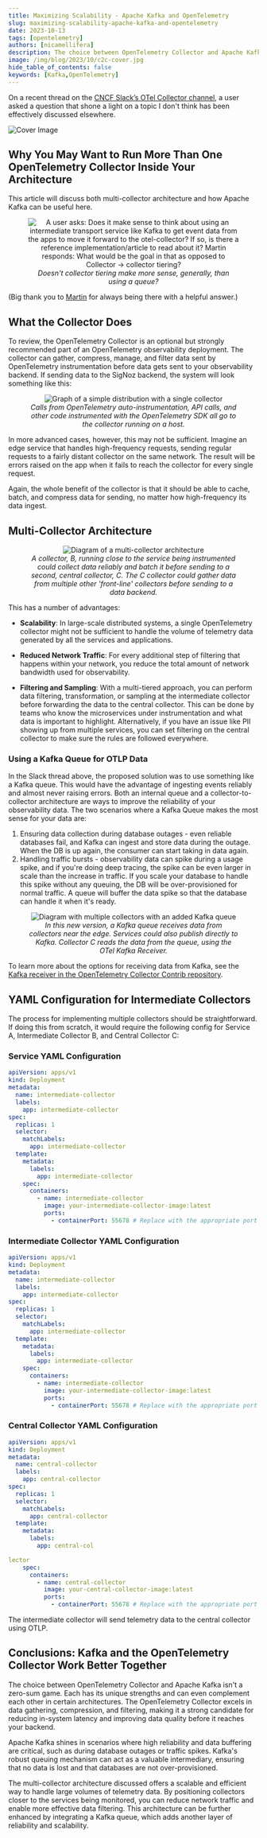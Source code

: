 ```yaml
---
title: Maximizing Scalability - Apache Kafka and OpenTelemetry
slug: maximizing-scalability-apache-kafka-and-opentelemetry
date: 2023-10-13
tags: [opentelemetry]
authors: [nicamellifera]
description: The choice between OpenTelemetry Collector and Apache Kafka isn't a zero-sum game. Each has its unique strengths and can even complement each other in certain architectures. The OpenTelemetry Collector excels in data gathering, compression, and filtering, making it a strong candidate for reducing in-system latency and improving data quality before it reaches your backend.
image: /img/blog/2023/10/c2c-cover.jpg
hide_table_of_contents: false
keywords: [Kafka,OpenTelemetry]
---
```


<head>
  <link rel="canonical" href="https://signoz.io/blog/maximizing-scalability-apache-kafka-and-opentelemetry/"/>
</head>

On a recent thread on the [CNCF Slack’s OTel Collector channel](https://slack.cncf.io/), a user asked a question that shone a light on a topic I don't think has been effectively discussed elsewhere.



![Cover Image](/img/blog/2023/10/c2c-cover.webp)

## Why You May Want to Run More Than One OpenTelemetry Collector Inside Your Architecture

This article will discuss both multi-collector architecture and how Apache Kafka can be useful here.

<figure data-zoomable align='center'>
    <img src="/img/blog/2023/10/c2c-1.webp" alt="A user asks: Does it make sense to think about using an intermediate transport service like Kafka to get event data from the apps to move it forward to the otel-collector? If so, is there a reference implementation/article to read about it? Martin responds: What would be the goal in that as opposed to Collector -> collector tiering?"/>
    <figcaption><i>Doesn't collector tiering make more sense, generally, than using a queue?</i></figcaption>
</figure>

(Big thank you to [Martin](https://www.linkedin.com/in/martin-thwaites-ab445120) for always being there with a helpful answer.)

## What the Collector Does

To review, the OpenTelemetry Collector is an optional but strongly recommended part of an OpenTelemetry observability deployment. The collector can gather, compress, manage, and filter data sent by OpenTelemetry instrumentation before data gets sent to your observability backend. If sending data to the SigNoz backend, the system will look something like this:

<figure data-zoomable align='center'>
    <img src="/img/blog/2023/10/c2c-2.webp" alt="Graph of a simple distribution with a single collector"/>
    <figcaption><i>Calls from OpenTelemetry auto-instrumentation, API calls, and other code instrumented with the OpenTelemetry SDK all go to the collector running on a host.</i></figcaption>
</figure>

In more advanced cases, however, this may not be sufficient. Imagine an edge service that handles high-frequency requests, sending regular requests to a fairly distant collector on the same network. The result will be errors raised on the app when it fails to reach the collector for every single request.

Again, the whole benefit of the collector is that it should be able to cache, batch, and compress data for sending, no matter how high-frequency its data ingest.

## Multi-Collector Architecture

<figure data-zoomable align='center'>
    <img src="/img/blog/2023/10/c2c-3.webp" alt="Diagram of a multi-collector architecture"/>
    <figcaption><i>A collector, B, running close to the service being instrumented could collect data reliably and batch it before sending to a second, central collector, C. The C collector could gather data from multiple other 'front-line' collectors before sending to a data backend.</i></figcaption>
</figure>

This has a number of advantages:

- **Scalability**: In large-scale distributed systems, a single OpenTelemetry collector might not be sufficient to handle the volume of telemetry data generated by all the services and applications.
- **Reduced Network Traffic**: For every additional step of filtering that happens within your network, you reduce the total amount of network bandwidth used for observability.

- **Filtering and Sampling**: With a multi-tiered approach, you can perform data filtering, transformation, or sampling at the intermediate collector before forwarding the data to the central collector. This can be done by teams who know the microservices under instrumentation and what data is important to highlight. Alternatively, if you have an issue like PII showing up from multiple services, you can set filtering on the central collector to make sure the rules are followed everywhere.

### Using a Kafka Queue for OTLP Data

In the Slack thread above, the proposed solution was to use something like a Kafka queue. This would have the advantage of ingesting events reliably and almost never raising errors. Both an internal queue and a collector-to-collector architecture are ways to improve the reliability of your observability data. The two scenarios where a Kafka Queue makes the most sense for your data are:

1. Ensuring data collection during database outages - even reliable databases fail, and Kafka can ingest and store data during the outage. When the DB is up again, the consumer can start taking in data again.
2. Handling traffic bursts - observability data can spike during a usage spike, and if you're doing deep tracing, the spike can be even larger in scale than the increase in traffic. If you scale your database to handle this spike without any queuing, the DB will be over-provisioned for normal traffic. A queue will buffer the data spike so that the database can handle it when it's ready.

<figure data-zoomable align='center'>
    <img src="/img/blog/2023/10/c2c-4.webp" alt="Diagram with multiple collectors with an added Kafka queue"/>
    <figcaption><i>In this new version, a Kafka queue receives data from collectors near the edge. Services could also publish directly to Kafka. Collector C reads the data from the queue, using the OTel Kafka Receiver.</i></figcaption>
</figure>

To learn more about the options for receiving data from Kafka, see the [Kafka receiver in the OpenTelemetry Collector Contrib repository](https://cloud-native.slack.com/archives/C01N6P7KR6W/p1690203259803679).

## YAML Configuration for Intermediate Collectors

The process for implementing multiple collectors should be straightforward. If doing this from scratch, it would require the following config for Service A, Intermediate Collector B, and Central Collector C:

### Service YAML Configuration

```yaml
apiVersion: apps/v1
kind: Deployment
metadata:
  name: intermediate-collector
  labels:
    app: intermediate-collector
spec:
  replicas: 1
  selector:
    matchLabels:
      app: intermediate-collector
  template:
    metadata:
      labels:
        app: intermediate-collector
    spec:
      containers:
        - name: intermediate-collector
          image: your-intermediate-collector-image:latest
          ports:
            - containerPort: 55678 # Replace with the appropriate port number
```

### Intermediate Collector YAML Configuration

```yaml
apiVersion: apps/v1
kind: Deployment
metadata:
  name: intermediate-collector
  labels:
    app: intermediate-collector
spec:
  replicas: 1
  selector:
    matchLabels:
      app: intermediate-collector
  template:
    metadata:
      labels:
        app: intermediate-collector
    spec:
      containers:
        - name: intermediate-collector
          image: your-intermediate-collector-image:latest
          ports:
            - containerPort: 55678 # Replace with the appropriate port number
```

### Central Collector YAML Configuration

```yaml
apiVersion: apps/v1
kind: Deployment
metadata:
  name: central-collector
  labels:
    app: central-collector
spec:
  replicas: 1
  selector:
    matchLabels:
      app: central-collector
  template:
    metadata:
      labels:
        app: central-col

lector
    spec:
      containers:
        - name: central-collector
          image: your-central-collector-image:latest
          ports:
            - containerPort: 55678 # Replace with the appropriate port number
```

The intermediate collector will send telemetry data to the central collector using OTLP.

## Conclusions: Kafka and the OpenTelemetry Collector Work Better Together

The choice between OpenTelemetry Collector and Apache Kafka isn't a zero-sum game. Each has its unique strengths and can even complement each other in certain architectures. The OpenTelemetry Collector excels in data gathering, compression, and filtering, making it a strong candidate for reducing in-system latency and improving data quality before it reaches your backend.

Apache Kafka shines in scenarios where high reliability and data buffering are critical, such as during database outages or traffic spikes. Kafka's robust queuing mechanism can act as a valuable intermediary, ensuring that no data is lost and that databases are not over-provisioned.

The multi-collector architecture discussed offers a scalable and efficient way to handle large volumes of telemetry data. By positioning collectors closer to the services being monitored, you can reduce network traffic and enable more effective data filtering. This architecture can be further enhanced by integrating a Kafka queue, which adds another layer of reliability and scalability.
